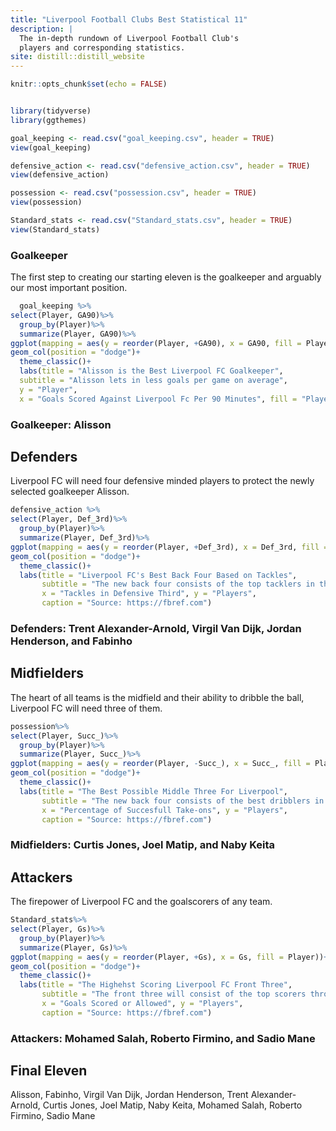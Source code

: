 ```yaml
---
title: "Liverpool Football Clubs Best Statistical 11"
description: |
  The in-depth rundown of Liverpool Football Club's
  players and corresponding statistics.
site: distill::distill_website
---
```


```r
knitr::opts_chunk$set(echo = FALSE)


library(tidyverse)
library(ggthemes)

goal_keeping <- read.csv("goal_keeping.csv", header = TRUE)
view(goal_keeping)

defensive_action <- read.csv("defensive_action.csv", header = TRUE)
view(defensive_action)

possession <- read.csv("possession.csv", header = TRUE)
view(possession)

Standard_stats <- read.csv("Standard_stats.csv", header = TRUE)
view(Standard_stats)
```

###  Goalkeeper
The first step to creating our starting eleven is the goalkeeper and arguably our most important position.  

```r

  goal_keeping %>%
select(Player, GA90)%>%
  group_by(Player)%>%
  summarize(Player, GA90)%>%
ggplot(mapping = aes(y = reorder(Player, +GA90), x = GA90, fill = Player))+
geom_col(position = "dodge")+
  theme_classic()+
  labs(title = "Alisson is the Best Liverpool FC Goalkeeper", 
  subtitle = "Alisson lets in less goals per game on average", 
  y = "Player", 
  x = "Goals Scored Against Liverpool Fc Per 90 Minutes", fill = "Player", caption = "Source: https://fbref.com")
```
###  Goalkeeper: Alisson

##  Defenders
Liverpool FC will need four defensive minded players to protect the newly selected goalkeeper Alisson.  

```r
defensive_action %>%
select(Player, Def_3rd)%>%
  group_by(Player)%>%
  summarize(Player, Def_3rd)%>%
ggplot(mapping = aes(y = reorder(Player, +Def_3rd), x = Def_3rd, fill = Player))+
geom_col(position = "dodge")+
  theme_classic()+
  labs(title = "Liverpool FC's Best Back Four Based on Tackles", 
       subtitle = "The new back four consists of the top tacklers in the defensive third", 
       x = "Tackles in Defensive Third", y = "Players", 
       caption = "Source: https://fbref.com")
```
###  Defenders: Trent Alexander-Arnold, Virgil Van Dijk, Jordan Henderson, and Fabinho


##  Midfielders
The heart of all teams is the midfield and their ability to dribble the ball, Liverpool FC will need three of them.

```r
possession%>%
select(Player, Succ_)%>%
  group_by(Player)%>%
  summarize(Player, Succ_)%>%
ggplot(mapping = aes(y = reorder(Player, -Succ_), x = Succ_, fill = Player))+
geom_col(position = "dodge")+
  theme_classic()+
  labs(title = "The Best Possible Middle Three For Liverpool", 
       subtitle = "The new back four consists of the best dribblers in the team", 
       x = "Percentage of Succesfull Take-ons", y = "Players", 
       caption = "Source: https://fbref.com")
```
###  Midfielders: Curtis Jones, Joel Matip, and Naby Keita

##  Attackers
The firepower of Liverpool FC and the goalscorers of any team.

```r
Standard_stats%>%
select(Player, Gs)%>%
  group_by(Player)%>%
  summarize(Player, Gs)%>%
ggplot(mapping = aes(y = reorder(Player, +Gs), x = Gs, fill = Player))+
geom_col(position = "dodge")+
  theme_classic()+
  labs(title = "The Highehst Scoring Liverpool FC Front Three", 
       subtitle = "The front three will consist of the top scorers throughout the season", 
       x = "Goals Scored or Allowed", y = "Players", 
       caption = "Source: https://fbref.com")
```
###  Attackers: Mohamed Salah, Roberto Firmino, and Sadio Mane

##  Final Eleven

Alisson,
Fabinho,   Virgil Van Dijk,   Jordan Henderson,    Trent Alexander-Arnold,
Curtis Jones,    Joel Matip,    Naby Keita,
Mohamed Salah,   Roberto Firmino,   Sadio Mane


              



